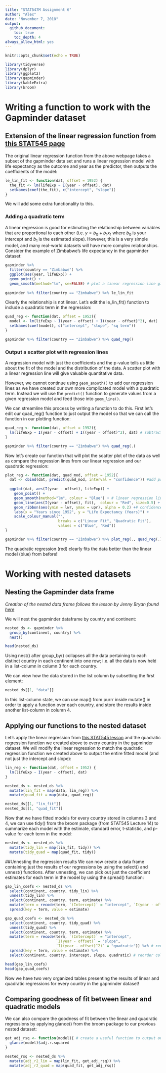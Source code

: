 ```yaml
---
title: "STAT547M Assignment 6"
author: "Alex"
date: "November 7, 2018"
output: 
  github_document:
    toc: true
    toc_depth: 4
always_allow_html: yes
---
```


```r
knitr::opts_chunk$set(echo = TRUE)

library(tidyverse)
library(dplyr)
library(ggplot2)
library(gapminder)
library(kableExtra)
library(broom)
```

# Writing a function to work with the Gapminder dataset
## Extension of the linear regression function from [this STAT545 page](http://stat545.com/block012_function-regress-lifeexp-on-year.html)

The original linear regression function from the above webpage takes a subset of the gapminder data set and runs a linear regression model with life expectancy as the outcome and year as the predictor, then outputs the coefficients of the model:
```r
le_lin_fit <- function(dat, offset = 1952) {
  the_fit <- lm(lifeExp ~ I(year - offset), dat)
  setNames(coef(the_fit), c("intercept", "slope"))
}
```

We will add some extra functionality to this.

### Adding a quadratic term

A linear regression is good for estimating the relationship between variables that are proportional to each other (i.e. $y = b_0 + b_1x_1$ where $b_0$ is your intercept and $b_1$ is the estimated slope). However, this is a very simple model, and many real-world datasets will have more complex relationships. Consider the example of Zimbabwe's life expectancy in the gapminder dataset:

```r
gapminder %>% 
  filter(country == "Zimbabwe") %>%
  ggplot(aes(year, lifeExp)) +
  geom_point() +
  geom_smooth(method="lm", se=FALSE) # plot a linear regression line given by aes() arguments
  
gapminder %>% filter(country == "Zimbabwe") %>% le_lin_fit
```

Clearly the relationship is not linear. Let's edit the le_lin_fit() function to include a quadratic term in the regression:

```r
quad_reg <- function(dat, offset = 1952){
  model <- lm(lifeExp ~ I(year - offset) + I((year - offset)^2), dat)
  setNames(coef(model), c("intercept", "slope", "sq term")) 
}

gapminder %>% filter(country == "Zimbabwe") %>% quad_reg()
```

### Output a scatter plot with regression lines

A regression model with just the coefficients and the p-value tells us little about the fit of the model and the distribution of the data. A scatter plot with a linear regression line will give valuable quantitative data. 


However, we cannot continue using `geom_smooth()` to add our regression lines as we have created our own more complicated model with a quadratic term. Instead we will use the `predict()` function to generate values from a given regression model and feed those into `geom_line()`. 

We can streamline this process by writing a function to do this. First let's edit our quad_reg() function to just output the model so that we can call the function in our plotting function:

```r
quad_reg <- function(dat, offset = 1952){
  lm(lifeExp ~ I(year - offset) + I((year - offset)^2), dat) # subtract offset from year allows for better interpretation of the intercept
}

gapminder %>% filter(country == "Zimbabwe") %>% quad_reg(.)
```


Now let's create our function that will plot the scatter plot of the data as well as compare the regression lines from our linear regression and our quadratic regression:
```r
plot_reg <- function(dat, quad_mod, offset = 1952){
  dat <- cbind(dat, predict(quad_mod, interval = "confidence")) #add predicted values as a new column to the given data frame
  
  ggplot(dat, aes(I(year - offset), lifeExp)) +
    geom_point() +
    geom_smooth(method="lm", colour = "Blue") + # linear regression line
    geom_line(aes(I(year - offset), fit),  colour = "Red", size=0.5) + # plot regression line by linking together a scatter plot of the predicted values from predict()
    geom_ribbon(aes(ymin = lwr, ymax = upr), alpha = 0.2) +# confidence interval
    labs(x = "Years since 1952", y = "Life Expectancy (Years)") +
    scale_colour_manual("",
                        breaks = c("Linear Fit", "Quadratic Fit"),
                        values = c("Blue", "Red"))
}

gapminder %>% filter(country == "Zimbabwe") %>% plot_reg(., quad_reg(.))
```

The quadratic regression (red) clearly fits the data better than the linear model (blue) from before!

# Working with nested datasets
## Nesting the Gapminder data frame
*Creation of the nested data frame follows the lesson by Jenny Bryan found [here](http://stat545.com/block024_group-nest-split-map.html#split-apply-combine)*

We will nest the gapminder dataframe by country and continent:
```r
nested_ds <- gapminder %>%
  group_by(continent, country) %>%
  nest()

head(nested_ds)
```

Using nest() after group_by() collapses all the data pertaining to each distinct country in each continent into one row; i.e. all the data is now held in a list-column in column 3 for each country.

We can view how the data stored in the list column by subsetting the first element:
```r
nested_ds[[1, "data"]]
```

In this list-column state, we can use map() from purrr inside mutate() in order to apply a function over each country, and store the results inside another list-column in column 4. 

## Applying our functions to the nested dataset

Let's apply the linear regression from [this STAT545 lesson](http://stat545.com/block012_function-regress-lifeexp-on-year.html) and the quadratic regression function we created above to every country in the gapminder dataset. We will modify the linear regression to match the quadratic regression function we created above to output the entire fitted model (and not just the intercept and slope):
```r
lin_reg <- function(dat, offset = 1952) {
  lm(lifeExp ~ I(year - offset), dat)
}

nested_ds <- nested_ds %>%
  mutate(lin_fit = map(data, lin_reg)) %>%
  mutate(quad_fit = map(data, quad_reg)) 

nested_ds[[1, "lin_fit"]]
nested_ds[[1, "quad_fit"]]
```

Now that we have fitted models for every country stored in columns 3 and 4, we can use tidy() from the broom package (from STAT545 Lecture 14) to summarize each model with the estimate, standard error, t-statistic, and p-value for each term in the model:
```r
nested_ds <- nested_ds %>%
  mutate(tidy_lin = map(lin_fit, tidy)) %>%
  mutate(tidy_quad = map(quad_fit, tidy))
```

##Unnesting the regression results
We can now create a data frame containing just the results of our regressions by using the select() and unnest() functions. After unnesting, we can pick out just the coefficient estimates for each term in the model by using the spread() function:
```r
gap_lin_coefs <- nested_ds %>%
  select(continent, country, tidy_lin) %>%
  unnest(tidy_lin) %>%
  select(continent, country, term, estimate) %>%
  mutate(term = recode(term, `(Intercept)` = "intercept", `I(year - offset)` = "slope")) %>%
  spread(key = term, value = estimate)

gap_quad_coefs <- nested_ds %>%
  select(continent, country, tidy_quad) %>%
  unnest(tidy_quad) %>%
  select(continent, country, term, estimate) %>%
  mutate(term = recode(term, `(Intercept)` = "intercept",
                       `I(year - offset)` = "slope",
                       `I((year - offset)^2)` = "quadratic")) %>% # rename estimate columns
  spread(key = term, value = estimate) %>%
  select(continent, country, intercept, slope, quadratic) # reorder columns to make more sense (estimates are in order of degree)

head(gap_lin_coefs)
head(gap_quad_coefs)
```

Now we have two very organized tables presenting the results of linear and quadratic regressions for every country in the gapminder dataset!

## Comparing goodness of fit between linear and quadratic models

We can also compare the goodness of fit between the linear and quadratic regressions by applying glance() from the broom package to our previous nested dataset:
```r
get_adj_rsq <- function(model){ # create a useful function to output only the adj rsq value from glance() to avoid cluttering data frame with unncessary variables
  glance(model)$adj.r.squared
}

nested_rsq <- nested_ds %>%
  mutate(adj_r2_lin = map(lin_fit, get_adj_rsq)) %>%
  mutate(adj_r2_quad = map(quad_fit, get_adj_rsq))
```






